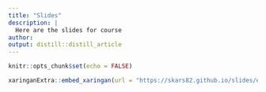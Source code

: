 ```yaml
---
title: "Slides"
description: |
  Here are the slides for course
author:
output: distill::distill_article
---
```


```r
knitr::opts_chunk$set(echo = FALSE)
```

```r
xaringanExtra::embed_xaringan(url = "https://skars82.github.io/slides/estp_course_powerbi/day1.html", ratio = "4:3")
```





